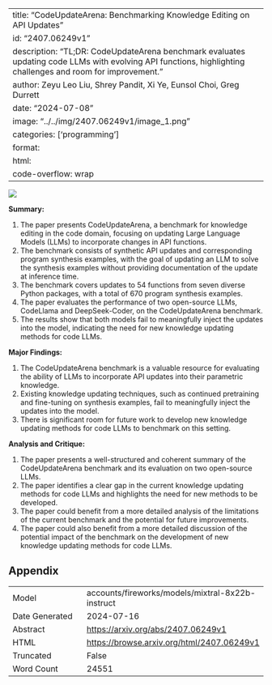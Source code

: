 
---
title: "CodeUpdateArena: Benchmarking Knowledge Editing on API Updates"
id: "2407.06249v1"
description: "TL;DR: CodeUpdateArena benchmark evaluates updating code LLMs with evolving API functions, highlighting challenges and room for improvement."
author: Zeyu Leo Liu, Shrey Pandit, Xi Ye, Eunsol Choi, Greg Durrett
date: "2024-07-08"
image: "../../img/2407.06249v1/image_1.png"
categories: ['programming']
format:
  html:
    code-overflow: wrap
---

![](../../img/2407.06249v1/image_1.png)

**Summary:**

1. The paper presents CodeUpdateArena, a benchmark for knowledge editing in the code domain, focusing on updating Large Language Models (LLMs) to incorporate changes in API functions.
2. The benchmark consists of synthetic API updates and corresponding program synthesis examples, with the goal of updating an LLM to solve the synthesis examples without providing documentation of the update at inference time.
3. The benchmark covers updates to 54 functions from seven diverse Python packages, with a total of 670 program synthesis examples.
4. The paper evaluates the performance of two open-source LLMs, CodeLlama and DeepSeek-Coder, on the CodeUpdateArena benchmark.
5. The results show that both models fail to meaningfully inject the updates into the model, indicating the need for new knowledge updating methods for code LLMs.

**Major Findings:**

1. The CodeUpdateArena benchmark is a valuable resource for evaluating the ability of LLMs to incorporate API updates into their parametric knowledge.
2. Existing knowledge updating techniques, such as continued pretraining and fine-tuning on synthesis examples, fail to meaningfully inject the updates into the model.
3. There is significant room for future work to develop new knowledge updating methods for code LLMs to benchmark on this setting.

**Analysis and Critique:**

1. The paper presents a well-structured and coherent summary of the CodeUpdateArena benchmark and its evaluation on two open-source LLMs.
2. The paper identifies a clear gap in the current knowledge updating methods for code LLMs and highlights the need for new methods to be developed.
3. The paper could benefit from a more detailed analysis of the limitations of the current benchmark and the potential for future improvements.
4. The paper could also benefit from a more detailed discussion of the potential impact of the benchmark on the development of new knowledge updating methods for code LLMs.

## Appendix

|          |          |
|----------|----------|
| Model     | accounts/fireworks/models/mixtral-8x22b-instruct       |
| Date Generated     | 2024-07-16       |
| Abstract | [https://arxiv.org/abs/2407.06249v1](https://arxiv.org/abs/2407.06249v1)        |
| HTML     | [https://browse.arxiv.org/html/2407.06249v1](https://browse.arxiv.org/html/2407.06249v1)       |
| Truncated       | False       |
| Word Count       | 24551       |